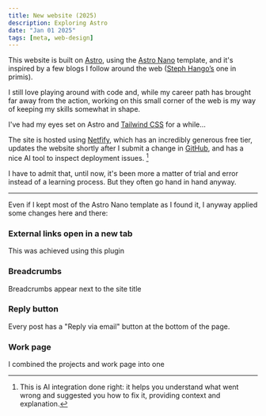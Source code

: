 ```yaml
---
title: New website (2025)
description: Exploring Astro
date: "Jan 01 2025"
tags: [meta, web-design]
---
```


This website is built on [Astro](http://astro.build), using the [Astro Nano](https://github.com/markhorn-dev/astro-nano) template, and it's inspired by a few blogs I follow around the web ([Steph Hango’s](https://stephango.com) one in primis).

I still love playing around with code and, while my career path has brought far away from the action, working on this small corner of the web is my way of keeping my skills somewhat in shape.

I've had my eyes set on Astro and [Tailwind CSS](https://tailwindcss.com) for a while…

The site is hosted using [Netfify](https://netlify.com), which has an incredibly generous free tier, updates the website shortly after I submit a change in [GitHub](https://github.com), and has a nice AI tool to inspect deployment issues. [^netlify]

[^netlify]: This is AI integration done right: it helps you understand what went wrong and suggested you how to fix it, providing context and explanation.

I have to admit that, until now, it's been more a matter of trial and error instead of a learning process. But they often go hand in hand anyway.

---

Even if I kept most of the Astro Nano template as I found it, I anyway applied some changes here and there:

### External links open in a new tab

This was achieved using this plugin

### Breadcrumbs

Breadcrumbs appear next to the site title

### Reply button

Every post has a "Reply via email" button at the bottom of the page.

### Work page

I combined the projects and work page into one
